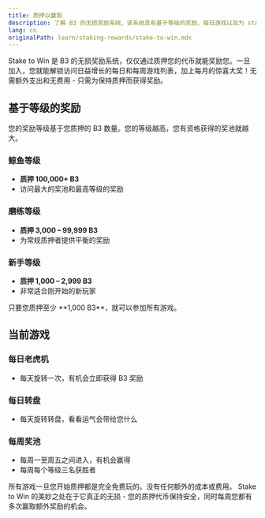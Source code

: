 ```yaml
---
title: 质押以赢取
description: 了解 B3 的无损奖励系统，该系统具有基于等级的奖励、每日游戏以及为 stakers 提供的每周奖池
lang: cn
originalPath: learn/staking-rewards/stake-to-win.mdx
---
```


Stake to Win 是 B3 的无损奖励系统，仅仅通过质押您的代币就能奖励您。一旦加入，您就能解锁访问日益增长的每日和每周游戏列表，加上每月的惊喜大奖！无需额外支出和无费用 - 只需为保持质押而获得奖励。

## 基于等级的奖励

您的奖励等级基于您质押的 B3 数量。您的等级越高，您有资格获得的奖池就越大。

### 鲸鱼等级
- **质押 100,000+ B3**
- 访问最大的奖池和最高等级的奖励

### 磨练等级
- **质押 3,000 – 99,999 B3**
- 为常规质押者提供平衡的奖励

### 新手等级
- **质押 1,000 – 2,999 B3**
- 非常适合刚开始的新玩家

<Note>
只要您质押至少 **1,000 B3**，就可以参加所有游戏。
</Note>

## 当前游戏

### 每日老虎机
- 每天旋转一次，有机会立即获得 B3 奖励

### 每日转盘
- 每天旋转转盘，看看运气会带给您什么

### 每周奖池
- 每周一至周五之间进入，有机会赢得
- 每周每个等级三名获胜者

<Check>
所有游戏一旦您开始质押都是完全免费玩的。没有任何额外的成本或费用。
</Check>

<Tip>
Stake to Win 的美妙之处在于它真正的无损 - 您的质押代币保持安全，同时每周您都有多次赢取额外奖励的机会。
</Tip>
